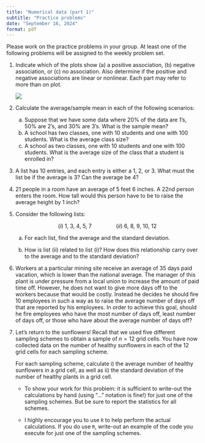 ```yaml
---
title: "Numerical data (part 1)"
subtitle: "Practice problems"
date: "September 16, 2024"
format: pdf
---
```


Please work on the practice problems in your group. At least one of the following problems will be assigned to the weekly problem set.

1.  Indicate which of the plots show (a) a positive association, (b) negative association, or (c) no association. Also determine if the positive and negative associations are linear or nonlinear. Each part may refer to more than on plot.

    ![](practice/figs/03-scatterplots.png)

2.  Calculate the average/sample mean in each of the following scenarios:

    a.  Suppose that we have some data where 20% of the data are 1's, 50% are 2's, and 30% are 3's. What is the sample mean?
    b.  A school has two classes, one with 10 students and one with 100 students. What is the average class size?
    c.  A school as two classes, one with 10 students and one with 100 students. What is the average size of the class that a student is enrolled in?

3.  A list has 10 entries, and each entry is either a 1, 2, or 3. What must the list be if the average is 3? Can the average be 4?

4.  21 people in a room have an average of 5 feet 6 inches. A 22nd person enters the room. How tall would this person have to be to raise the average height by 1 inch?

5.  Consider the following lists:

    $$(i) \ 1, \ 3,\ 4, \ 5,\  7 \qquad \qquad (ii) \ 6,\ 8,\ 9,\ 10,\ 12$$

    a.  For each list, find the average and the standard deviation.

    b.  How is list (ii) related to list (i)? How does this relationship carry over to the average and to the standard deviation?

6.  Workers at a particular mining site receive an average of 35 days paid vacation, which is lower than the national average. The manager of this plant is under pressure from a local union to increase the amount of paid time off. However, he does not want to give more days off to the workers because that would be costly. Instead he decides he should fire 10 employees in such a way as to raise the average number of days off that are reported by his employees. In order to achieve this goal, should he fire employees who have the most number of days off, least number of days off, or those who have about the average number of days off?

7.  Let's return to the sunflowers! Recall that we used five different sampling schemes to obtain a sample of $n= 12$ grid cells. You have now collected data on the number of healthy sunflowers in each of the 12 grid cells for each sampling scheme.

    For each sampling scheme, calculate i) the average number of healthy sunflowers in a grid cell, as well as ii) the standard deviation of the number of healthy plants in a grid cell.

    -   To show your work for this problem: it is sufficient to write-out the calculations by hand (using "..." notation is fine!) for just one of the sampling schemes. But be sure to report the statistics for all schemes.

    -   I highly encourage you to use `R` to help perform the actual calculations. If you do use `R`, write-out an example of the code you execute for just one of the sampling schemes.
